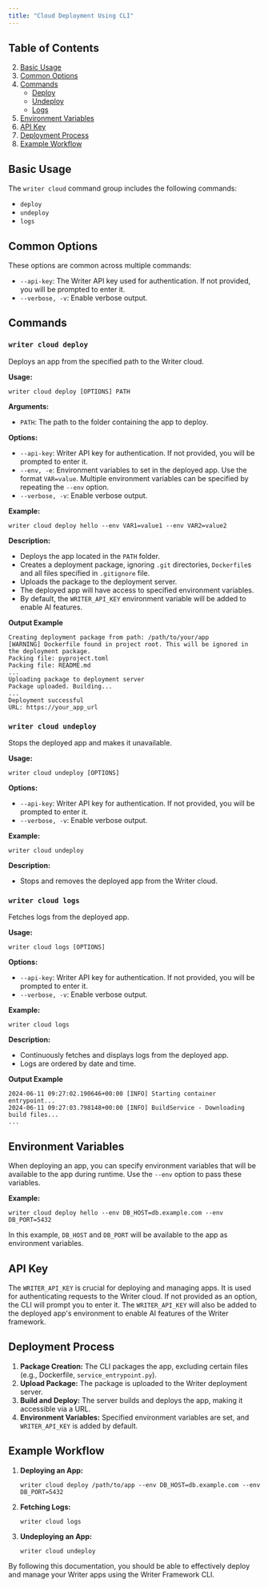 ```yaml
---
title: "Cloud Deployment Using CLI"
---
```


## Table of Contents

2. [Basic Usage](#basic-usage)
3. [Common Options](#common-options)
4. [Commands](#commands)
   - [Deploy](#writer-cloud-deploy)
   - [Undeploy](#writer-cloud-undeploy)
   - [Logs](#writer-cloud-logs)
5. [Environment Variables](#environment-variables)
6. [API Key](#api-key)
7. [Deployment Process](#deployment-process)
8. [Example Workflow](#example-workflow)

## Basic Usage

The `writer cloud` command group includes the following commands:
- `deploy`
- `undeploy`
- `logs`

## Common Options

These options are common across multiple commands:
- `--api-key`: The Writer API key used for authentication. If not provided, you will be prompted to enter it.
- `--verbose, -v`: Enable verbose output.

## Commands

### `writer cloud deploy`

Deploys an app from the specified path to the Writer cloud.

**Usage:**
```
writer cloud deploy [OPTIONS] PATH
```

**Arguments:**
- `PATH`: The path to the folder containing the app to deploy.

**Options:**
- `--api-key`: Writer API key for authentication. If not provided, you will be prompted to enter it.
- `--env, -e`: Environment variables to set in the deployed app. Use the format `VAR=value`. Multiple environment variables can be specified by repeating the `--env` option.
- `--verbose, -v`: Enable verbose output.

**Example:**
```
writer cloud deploy hello --env VAR1=value1 --env VAR2=value2
```

**Description:**
- Deploys the app located in the `PATH` folder.
- Creates a deployment package, ignoring `.git` directories, `Dockerfile`s and all files specified in `.gitignore` file.
- Uploads the package to the deployment server.
- The deployed app will have access to specified environment variables.
- By default, the `WRITER_API_KEY` environment variable will be added to enable AI features.

**Output Example**

```
Creating deployment package from path: /path/to/your/app
[WARNING] Dockerfile found in project root. This will be ignored in the deployment package.
Packing file: pyproject.toml
Packing file: README.md
...
Uploading package to deployment server
Package uploaded. Building...
...
Deployment successful
URL: https://your_app_url
```

### `writer cloud undeploy`

Stops the deployed app and makes it unavailable.

**Usage:**
```
writer cloud undeploy [OPTIONS]
```

**Options:**
- `--api-key`: Writer API key for authentication. If not provided, you will be prompted to enter it.
- `--verbose, -v`: Enable verbose output.

**Example:**
```
writer cloud undeploy
```

**Description:**
- Stops and removes the deployed app from the Writer cloud.

### `writer cloud logs`

Fetches logs from the deployed app.

**Usage:**
```
writer cloud logs [OPTIONS]
```

**Options:**
- `--api-key`: Writer API key for authentication. If not provided, you will be prompted to enter it.
- `--verbose, -v`: Enable verbose output.

**Example:**
```
writer cloud logs
```

**Description:**
- Continuously fetches and displays logs from the deployed app.
- Logs are ordered by date and time.

**Output Example**

```
2024-06-11 09:27:02.190646+00:00 [INFO] Starting container entrypoint...
2024-06-11 09:27:03.798148+00:00 [INFO] BuildService - Downloading build files...
...
```

## Environment Variables

When deploying an app, you can specify environment variables that will be available to the app during runtime. Use the `--env` option to pass these variables.

**Example:**
```
writer cloud deploy hello --env DB_HOST=db.example.com --env DB_PORT=5432
```

In this example, `DB_HOST` and `DB_PORT` will be available to the app as environment variables.

## API Key

The `WRITER_API_KEY` is crucial for deploying and managing apps. It is used for authenticating requests to the Writer cloud. If not provided as an option, the CLI will prompt you to enter it. The `WRITER_API_KEY` will also be added to the deployed app's environment to enable AI features of the Writer framework.

## Deployment Process

1. **Package Creation:** The CLI packages the app, excluding certain files (e.g., Dockerfile, `service_entrypoint.py`).
2. **Upload Package:** The package is uploaded to the Writer deployment server.
3. **Build and Deploy:** The server builds and deploys the app, making it accessible via a URL.
4. **Environment Variables:** Specified environment variables are set, and `WRITER_API_KEY` is added by default.

## Example Workflow

1. **Deploying an App:**
   ```
   writer cloud deploy /path/to/app --env DB_HOST=db.example.com --env DB_PORT=5432
   ```

2. **Fetching Logs:**
   ```
   writer cloud logs
   ```

3. **Undeploying an App:**
   ```
   writer cloud undeploy
   ```

By following this documentation, you should be able to effectively deploy and manage your Writer apps using the Writer Framework CLI.
